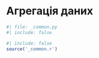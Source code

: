 # Агрегація даних

```python
#| file: _common.py
#| include: false
```

```r
#| include: false
source('_common.r')
```